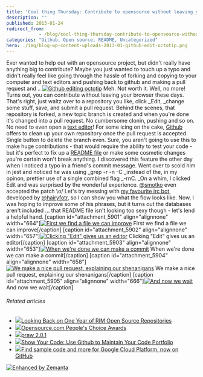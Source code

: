 ```yaml
---
title: 'Cool thing Thursday: Contribute to opensource without leaving your browser'
description: ""
published: 2013-01-24
redirect_from: 
            - /blog/cool-thing-thursday-contribute-to-opensource-without-leaving-your-browser/swizec/5900
categories: "Github, Open source, README, Uncategorized"
hero: ./img/blog-wp-content-uploads-2013-01-github-edit-octotip.png
---
```

Ever wanted to help out with an opensource project, but didn&#x27;t really have anything big to contribute? Maybe you just wanted to touch up a typo and didn&#x27;t really feel like going through the hassle of forking and copying to your computer and text editors and pushing back to github and making a pull request and .. [![Github editing octotip](http://swizec.com/blog/wp-content/uploads/2013/01/github-edit-octotip.png "Github editing octotip")](./img/blog-wp-content-uploads-2013-01-github-edit-octotip.png) Meh. Not worth it. Well, no more! Turns out, you can contribute without leaving your browser these days. That&#x27;s right, just waltz over to a repository you like, click _Edit, \_change some stuff, save, and submit a pull request. Behind the scenes, that repository is forked, a new topic branch is created and when you&#x27;re done it&#x27;s changed into a pull request. No cumbersome clonin, pushing and so on. No need to even open a [text editor](http://en.wikipedia.org/wiki/Text_editor "Text editor")! For some icing on the cake, [Github](http://github.com "GitHub") offers to clean up your own repository once the pull request is accepted. Single button to delete the branch even. Sure, you aren&#x27;t going to use this to make huge contributions - that would require the ability to test your code - but it&#x27;s perfect to fix up a [README file](http://en.wikipedia.org/wiki/README "README") or make some cosmetic changes you&#x27;re certain won&#x27;t break anything. I discovered this feature the other day when I noticed a typo in a friend&#x27;s commit message. Went over to scold him in jest and noticed he was using \_grep -r -n -C \_instead of the, in my opinon, prettier use of a single combined flag _-rnC. \_On a whim, I clicked Edit and was surprised by the wonderful experience. [@smotko](https://twitter.com/smotko) even accepted the patch \\o/ Let&#x27;s try messing with [my favourite irc bot](https://github.com/HairyFotr/haibot), developed by [@hairyfotr](https://twitter.com/hairyfotr), so I can show you what the flow looks like. Now, I was hoping to improve some of his phrases, but it turns out the databases aren&#x27;t included ... that README file isn&#x27;t looking too sexy though - let&#x27;s lend a helpful hand. \[caption id=&quot;attachment_5901&quot; align=&quot;alignnone&quot; width=&quot;664&quot;][![First we find a file we can improve](http://swizec.com/blog/wp-content/uploads/2013/01/github-editing-step1.png "First we find a file we can improve")](./img/blog-wp-content-uploads-2013-01-github-editing-step1.png) First we find a file we can improve\[/caption] \[caption id=&quot;attachment_5902&quot; align=&quot;alignnone&quot; width=&quot;657&quot;][![Clicking "Edit" gives us an editor](http://swizec.com/blog/wp-content/uploads/2013/01/github-editing-step2.png 'Clicking "Edit" gives us an editor')](./img/blog-wp-content-uploads-2013-01-github-editing-step2.png) Clicking &quot;Edit&quot; gives us an editor\[/caption] \[caption id=&quot;attachment_5903&quot; align=&quot;alignnone&quot; width=&quot;653&quot;][![When we're done we can make a commit](http://swizec.com/blog/wp-content/uploads/2013/01/github-editing-step3.png "When we're done we can make a commit")](./img/blog-wp-content-uploads-2013-01-github-editing-step3.png) When we&#x27;re done we can make a commit\[/caption] \[caption id=&quot;attachment_5904&quot; align=&quot;alignnone&quot; width=&quot;658&quot;][![We make a nice pull request, explaining our shenanigans](http://swizec.com/blog/wp-content/uploads/2013/01/github-editing-step4.png "We make a nice pull request, explaining our shenanigans")](./img/blog-wp-content-uploads-2013-01-github-editing-step4.png) We make a nice pull request, explaining our shenanigans\[/caption] \[caption id=&quot;attachment_5905&quot; align=&quot;alignnone&quot; width=&quot;666&quot;][![And now we wait](http://swizec.com/blog/wp-content/uploads/2013/01/github-editing-step6.png "And now we wait")](./img/blog-wp-content-uploads-2013-01-github-editing-step6.png) And now we wait\[/caption]

###### Related articles

- [![](http://i.zemanta.com/noimg_98_80_80.jpg)](http://devblog.blackberry.com/2011/10/rim-open-source/)[Looking Back on One Year of RIM Open Source Repositories](http://devblog.blackberry.com/2011/10/rim-open-source/)
- [![](http://i.zemanta.com/140123028_80_80.jpg)](http://www.web2learning.net/archives/8132)[Opensource.com People&#x27;s Choice Awards](http://www.web2learning.net/archives/8132)
- [![](http://i.zemanta.com/138969943_80_80.jpg)](http://pypi.python.org/pypi/praw/2.0.1)[praw 2.0.1](http://pypi.python.org/pypi/praw/2.0.1)
- [![](http://i.zemanta.com/138072280_80_80.jpg)](http://theindustry.cc/2013/01/14/show-your-code-use-github-to-maintain-your-code-portfolio/)[Show Your Code: Use Github to Maintain Your Code Portfolio](http://theindustry.cc/2013/01/14/show-your-code-use-github-to-maintain-your-code-portfolio/)
- [![](http://i.zemanta.com/139938862_80_80.jpg)](http://googledevelopers.blogspot.com/2013/01/find-sample-code-and-more-for-google.html)[Find sample code and more for Google Cloud Platform, now on GitHub](http://googledevelopers.blogspot.com/2013/01/find-sample-code-and-more-for-google.html)

[![Enhanced by Zemanta](http://img.zemanta.com/zemified_e.png?x-id=b0b29354-f38b-4832-980f-00c0f0c56972)](http://www.zemanta.com/?px "Enhanced by Zemanta")
